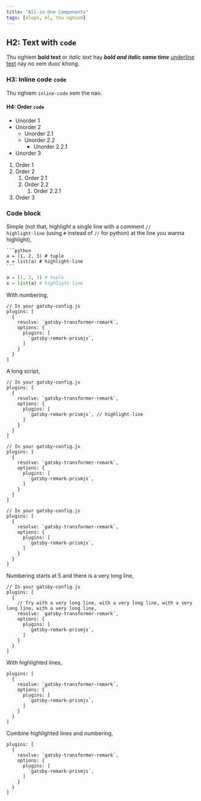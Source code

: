 ```yaml
---
title: "All-in-One Components"
tags: [mlops, ml, thu nghiem]
---
```



<LoremIpsum p={2} />

## H2: Text with `code`

Thu nghiem **bold text** or *italic text* hay ***bold and italic same time*** <u>underline text</u> nay no xem duoc khong.

### H3: Inline code `code`

Thu nghiem `inline-code` xem the nao.

#### H4: Order `code`

- Unorder 1
- Unorder 2
  - Unorder 2.1
  - Unorder 2.2
    - Unorder 2.2.1
- Unorder 3

1. Order 1
2. Order 2
   1. Order 2.1
   2. Order 2.2
      1. Order 2.2.1
3. Order 3

### Code block

Simple (not that, highlight a single line with a comment <code>// highlight-line</code> (using `#` instead of `//` for python) at the line you wanna highlight),

````
```python
a = (1, 2, 3) # tuple
x = list(a) # highlight-line
```
````

```python
a = (1, 2, 3) # tuple
x = list(a) # highlight-line
```

With numbering,

```javascript{numberLines: true}
// In your gatsby-config.js
plugins: [
  {
    resolve: `gatsby-transformer-remark`,
    options: {
      plugins: [
        `gatsby-remark-prismjs`,
      ]
    }
  }
]
```

A long script,

```javascript{numberLines: true}
// In your gatsby-config.js
plugins: [
  {
    resolve: `gatsby-transformer-remark`,
    options: {
      plugins: [
        `gatsby-remark-prismjs`, // highlight-line
      ]
    }
  }
]

// In your gatsby-config.js
plugins: [
  {
    resolve: `gatsby-transformer-remark`,
    options: {
      plugins: [
        `gatsby-remark-prismjs`,
      ]
    }
  }
]

// In your gatsby-config.js
plugins: [
  {
    resolve: `gatsby-transformer-remark`,
    options: {
      plugins: [
        `gatsby-remark-prismjs`,
      ]
    }
  }
]
```

Numbering starts at 5 and there is a very long line,

```javascript{numberLines: 5}
// In your gatsby-config.js
plugins: [
  {
    // Try with a very long line, with a very long line, with a very long line, with a very long line,
    resolve: `gatsby-transformer-remark`,
    options: {
      plugins: [
        `gatsby-remark-prismjs`,
      ]
    }
  }
]
```

With highlighted lines,

```javascript{1,4-6}
plugins: [
  {
    resolve: `gatsby-transformer-remark`,
    options: {
      plugins: [
        `gatsby-remark-prismjs`,
      ]
    }
  }
]
```

Combine highlighted lines and numbering,

```javascript{1,4-6}{numberLines: true}
plugins: [
  {
    resolve: `gatsby-transformer-remark`,
    options: {
      plugins: [
        `gatsby-remark-prismjs`,
      ]
    }
  }
]
```
